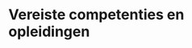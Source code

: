 # Vereiste competenties en opleidingen

```{=html}
<!--
Omschrijving van de basiskennis en vaardigheden, die de gebruiker van het protocol moet hebben om het protocol op een gepaste manier te kunnen uitvoeren.
Eventueel kan er verwezen worden naar bepaalde opleidingen.
-->
```
